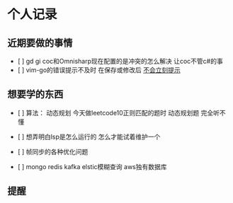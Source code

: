= 个人记录 =

== 近期要做的事情 ==
* [ ] gd gi coc和Omnisharp现在配置的是冲突的怎么解决 让coc不管c#的事
* [ ] vim-go的错误提示不及时 在保存或修改后 [[不会立刻提示]]

== 想要学的东西 ==
* [ ] 算法： 动态规划 今天做leetcode10正则匹配的题时  动态规划题 完全听不懂

* [ ] 想弄明白lsp是怎么运行的 怎么才能试着维护一个

* [ ] 帧同步的各种优化问题

* [ ] mongo redis kafka elstic模糊查询 aws独有数据库

== 提醒 ==

